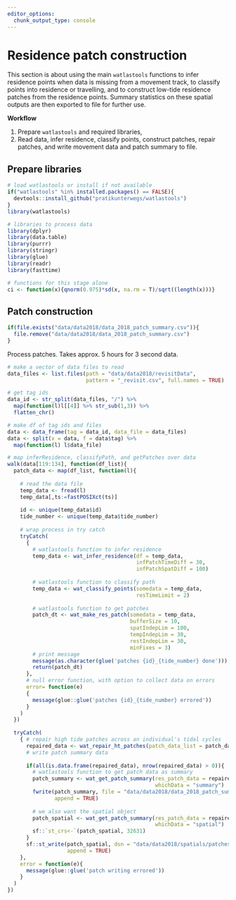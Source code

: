 ```yaml
---
editor_options: 
  chunk_output_type: console
---
```


# Residence patch construction

This section is about using the main `watlastools` functions to infer residence points when data is missing from a movement track, to classify points into residence or travelling, and to construct low-tide residence patches from the residence points. Summary statistics on these spatial outputs are then exported to file for further use.

**Workflow**

1. Prepare `watlastools` and required libraries,
2. Read data, infer residence, classify points, construct patches, repair patches, and write movement data and patch summary to file.

## Prepare libraries

```r
# load watlastools or install if not available
if("watlastools" %in% installed.packages() == FALSE){
  devtools::install_github("pratikunterwegs/watlastools")
}
library(watlastools)

# libraries to process data
library(dplyr)
library(data.table)
library(purrr)
library(stringr)
library(glue)
library(readr)
library(fasttime)

# functions for this stage alone
ci <- function(x){qnorm(0.975)*sd(x, na.rm = T)/sqrt((length(x)))}
```

## Patch construction

```r
if(file.exists("data/data2018/data_2018_patch_summary.csv")){
  file.remove("data/data2018/data_2018_patch_summary.csv")
}
```

Process patches. Takes approx. 5 hours for 3 second data.

```r
# make a vector of data files to read
data_files <- list.files(path = "data/data2018/revisitData", 
                         pattern = "_revisit.csv", full.names = TRUE)

# get tag ids
data_id <- str_split(data_files, "/") %>% 
  map(function(l)l[[4]] %>% str_sub(1,3)) %>% 
  flatten_chr()

# make df of tag ids and files
data <- data_frame(tag = data_id, data_file = data_files)
data <- split(x = data, f = data$tag) %>% 
  map(function(l) l$data_file)

# map inferResidence, classifyPath, and getPatches over data
walk(data[119:134], function(df_list){
  patch_data <- map(df_list, function(l){
    
    # read the data file
    temp_data <- fread(l)
    temp_data[,ts:=fastPOSIXct(ts)]
    
    id <- unique(temp_data$id)
    tide_number <- unique(temp_data$tide_number)
    
    # wrap process in try catch
    tryCatch(
      {
        # watlastools function to infer residence
        temp_data <- wat_infer_residence(df = temp_data,
                                         infPatchTimeDiff = 30,
                                         infPatchSpatDiff = 100)
        
        # watlastools function to classify path
        temp_data <- wat_classify_points(somedata = temp_data,
                                         resTimeLimit = 2)
        
        # watlastools function to get patches
        patch_dt <- wat_make_res_patch(somedata = temp_data,
                                       bufferSize = 10,
                                       spatIndepLim = 100,
                                       tempIndepLim = 30,
                                       restIndepLim = 30,
                                       minFixes = 3)
        # print message
        message(as.character(glue('patches {id}_{tide_number} done')))
        return(patch_dt)
      },
      # null error function, with option to collect data on errors
      error= function(e)
      {
        message(glue::glue('patches {id}_{tide_number} errored'))
      }
    )
  })
  
  tryCatch(
    { # repair high tide patches across an individual's tidal cycles
      repaired_data <- wat_repair_ht_patches(patch_data_list = patch_data)
      # write patch summary data
      
      if(all(is.data.frame(repaired_data), nrow(repaired_data) > 0)){
        # watlastools function to get patch data as summary
        patch_summary <- wat_get_patch_summary(res_patch_data = repaired_data,
                                               whichData = "summary")
        fwrite(patch_summary, file = "data/data2018/data_2018_patch_summary.csv",
               append = TRUE)
        
        # we also want the spatial object
        patch_spatial <- wat_get_patch_summary(res_patch_data = repaired_data,
                                               whichData = "spatial")
        sf::`st_crs<-`(patch_spatial, 32631)
      }
      sf::st_write(patch_spatial, dsn = "data/data2018/spatials/patches_2018.gpkg",
                   append = TRUE)
    },
    error = function(e){
      message(glue::glue('patch writing errored'))
    }
  )
})

```
